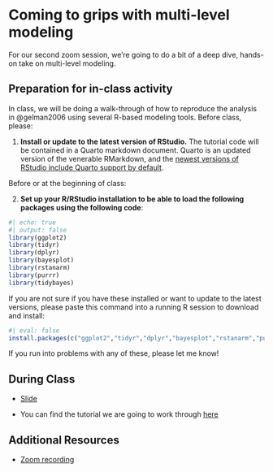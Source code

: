 # Coming to grips with multi-level modeling

For our second zoom session, we're going to do a bit of a deep dive, hands-on take on multi-level modeling. 

## Preparation for in-class activity

In class, we will be doing a walk-through of how to reproduce the analysis in @gelman2006 using several R-based modeling tools. Before class, please:

1. **Install or update to the latest version of RStudio.** The tutorial code will be contained in a Quarto markdown document. Quarto is an updated version of the venerable RMarkdown, and the [newest versions of RStudio include Quarto support by default](https://quarto.org/docs/tools/rstudio.html). 

Before or at the beginning of class:

2. **Set up your R/RStudio installation to be able to load the following packages using the following code**:

```r
#| echo: true
#| output: false
library(ggplot2)
library(tidyr)
library(dplyr)
library(bayesplot)
library(rstanarm)
library(purrr)
library(tidybayes)
```

If you are not sure if you have these installed or want to update to the latest versions, please paste this command into a running R session to download and install:

```r
#| eval: false
install.packages(c("ggplot2","tidyr","dplyr","bayesplot","rstanarm","purrr","tidybayes"))
```

If you run into problems with any of these, please let me know!

## During Class

- [Slide](slides/session_2_multilevel) 

- You can find the tutorial we are going to work through [here](/posts/radon/index.qmd)

## Additional Resources

- [Zoom recording](https://umich.zoom.us/rec/share/6gH1aHW5O3cqnRVVKu-gt4jJ0cfF6_k3DfYCiFazFig7_1Jm3H3BDvJxBCALO4W9.irqxQcDhJEkDgDIx?startTime=1677024348000)